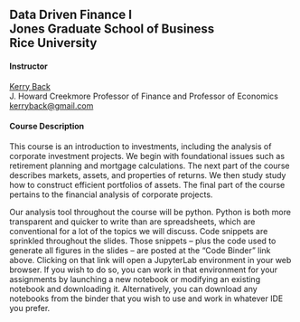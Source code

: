 ## Data Driven Finance I<br>Jones Graduate School of Business<br>Rice University


#### Instructor

[Kerry Back](http://kerryback.com)
<br>
J. Howard Creekmore Professor of Finance and Professor of Economics<br>
<a href="mailto:kerryback@gmail.com">kerryback@gmail.com</a>

#### Course Description

This course is an introduction to investments, including the analysis of corporate investment projects.  We begin with foundational issues such as retirement planning and mortgage calculations.  The next part of the course describes markets, assets, and properties of returns.  We then study  study how to construct efficient portfolios of assets.  The final part of the course pertains to the financial analysis of corporate projects.

Our analysis tool throughout the course will be python.  Python is both more transparent and quicker to write than are spreadsheets, which are conventional for a lot of the topics we will discuss.   Code snippets are sprinkled throughout the slides.  Those snippets -- plus the code used to generate all figures in the slides -- are posted at the "Code Binder" link above.  Clicking on that link will open a JupyterLab environment in your web browser.  If you wish to do so, you can work in that environment for your assignments by launching a new notebook or modifying an existing notebook and downloading it.  Alternatively, you can download any notebooks from the binder that you wish to use and work in whatever IDE you prefer.










